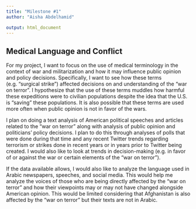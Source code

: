 ```yaml
---
title: "Milestone #1"
author: "Aisha Abdelhamid"

output: html_document
---
```


## Medical Language and Conflict

For my project, I want to focus on the use of medical terminology in the 
context of war and militarization and how it may influence public opinion and 
policy decisions. Specifically, I want to see how these terms (e.g. "surgical 
strike") affected decisions on and understanding of the "war on terror". I 
hypothesize that the use of these terms muddles how harmful these expeditions 
were to civilian populations despite the idea that the U.S. is "saving" these
populations. It is also possible that these terms are used more often when
public opinion is not in favor of the wars.

I plan on doing a text analysis of American political speeches and articles 
related to the "war on terror" along with analysis of public opinion and 
politicians' policy decisions. I plan to do this through analyses of polls that
were done during that time and any recent Twitter trends regarding terrorism
or strikes done in recent years or in years prior to Twitter being created.
I would also like to look at trends in decision-making (e.g. in favor of or 
against the war or certain elements of the "war on terror").

If the data available allows, I would also like to analyze the language used in
Arabic newspapers, speeches, and social media. This would help me analyze the
voices of those who are being directly affected by the "war on terror" and how
their viewpoints may or may not have changed alongside American opinion. This
would be limited considering that Afghanistan is also affected by the "war on
terror" but their texts are not in Arabic.

